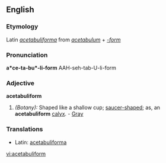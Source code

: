 ==English==

===Etymology===
Latin ''[[acetabuliforma]]'' from ''[[acetabulum]]'' + ''[[-form]]''

===Pronunciation===
'''a*ce-ta-bu*-li-form'''
{{rfp}}
{{rfap}}
AAH-seh-tab-U-li-form

===Adjective===
'''acetabuliform'''

# ''(Botany):'' Shaped like a shallow cup; [[saucer-shaped]]; as, an '''acetabuliform''' [[calyx]]. - [[Gray]]

===Translations===
*Latin: [[acetabuliforma]]

[[vi:acetabuliform]]